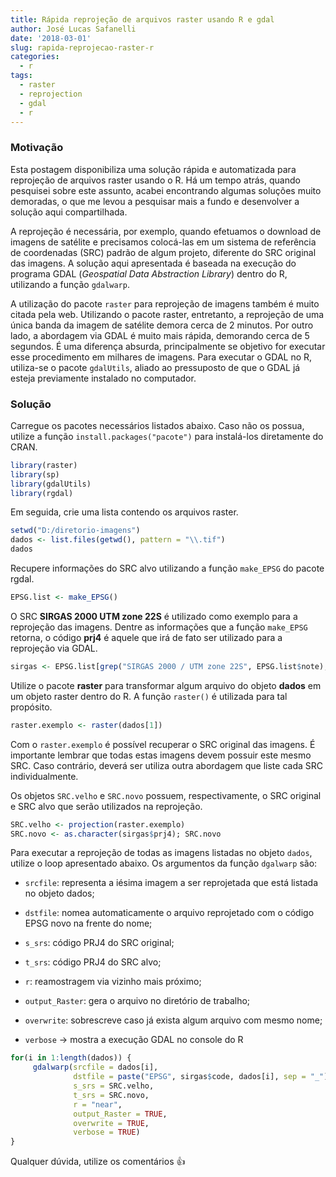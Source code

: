 ```yaml
---
title: Rápida reprojeção de arquivos raster usando R e gdal
author: José Lucas Safanelli
date: '2018-03-01'
slug: rapida-reprojecao-raster-r
categories:
  - r
tags:
  - raster
  - reprojection
  - gdal
  - r
---
```


### Motivação


Esta postagem disponibiliza uma solução rápida e automatizada para reprojeção de arquivos raster usando o R. Há um tempo atrás, quando pesquisei sobre este assunto, acabei encontrando algumas soluções muito demoradas, o que me levou a pesquisar mais a fundo e desenvolver a solução aqui compartilhada.

A reprojeção é necessária, por exemplo, quando efetuamos o download de imagens de satélite e precisamos colocá-las em um sistema de referência de coordenadas (SRC) padrão de algum projeto, diferente do SRC original das imagens. A solução aqui apresentada é baseada na execução do programa GDAL (*Geospatial Data Abstraction Library*) dentro do R, utilizando a função `gdalwarp`.

A utilização do pacote `raster` para reprojeção de imagens também é muito citada pela web. Utilizando o pacote raster, entretanto, a reprojeção de uma única banda da imagem de satélite demora cerca de 2 minutos. Por outro lado, a abordagem via GDAL é muito mais rápida, demorando cerca de 5 segundos. É uma diferença absurda, principalmente se objetivo for executar esse procedimento em milhares de imagens. Para executar o GDAL no R, utiliza-se o pacote `gdalUtils`, aliado ao pressuposto de que o GDAL já esteja previamente instalado no computador.

### Solução

Carregue os pacotes necessários listados abaixo. Caso não os possua, utilize a função `install.packages("pacote")` para instalá-los diretamente do CRAN.

```r
library(raster)
library(sp)
library(gdalUtils)
library(rgdal)
```
  
Em seguida, crie uma lista contendo os arquivos raster.

```r
setwd("D:/diretorio-imagens")
dados <- list.files(getwd(), pattern = "\\.tif")
dados
```

Recupere informações do SRC alvo utilizando a função `make_EPSG` do pacote rgdal.

```r
EPSG.list <- make_EPSG()
```
  
O SRC **SIRGAS 2000 UTM zone 22S** é utilizado como exemplo para a reprojeção das imagens. Dentre as informações que a função `make_EPSG` retorna, o código **prj4** é aquele que irá de fato ser utilizado para a reprojeção via GDAL.
  
```r
sirgas <- EPSG.list[grep("SIRGAS 2000 / UTM zone 22S", EPSG.list$note),]
```
  
Utilize o pacote **raster** para transformar algum arquivo do objeto **dados** em um objeto raster dentro do R. A função `raster()` é utilizada para tal propósito.
  
```r
raster.exemplo <- raster(dados[1])
```
  
Com o `raster.exemplo` é possível recuperar o SRC original das imagens. É importante lembrar que todas estas imagens devem possuir este mesmo SRC. Caso contrário, deverá ser utiliza outra abordagem que liste cada SRC individualmente.

Os objetos `SRC.velho` e `SRC.novo` possuem, respectivamente, o SRC original e SRC alvo que serão utilizados na reprojeção.
  
```r
SRC.velho <- projection(raster.exemplo)
SRC.novo <- as.character(sirgas$prj4); SRC.novo
```
  
Para executar a reprojeção de todas as imagens listadas no objeto `dados`, utilize
o loop apresentado abaixo. Os argumentos da função `dgalwarp` são:

- `srcfile`: representa a iésima imagem a ser reprojetada que está listada no objeto dados;

- `dstfile`: nomea automaticamente o arquivo reprojetado com o código EPSG novo na frente do nome;

- `s_srs`: código PRJ4 do SRC original;

- `t_srs`: código PRJ4 do SRC alvo;

- `r`: reamostragem via vizinho mais próximo;

- `output_Raster`: gera o arquivo no diretório de trabalho;

- `overwrite`: sobrescreve caso já exista algum arquivo com mesmo nome;

- `verbose` -> mostra a execução GDAL no console do R
  
```r
for(i in 1:length(dados)) {
     gdalwarp(srcfile = dados[i],
              dstfile = paste("EPSG", sirgas$code, dados[i], sep = "_"),
              s_srs = SRC.velho,
              t_srs = SRC.novo,
              r = "near",
              output_Raster = TRUE,
              overwrite = TRUE,
              verbose = TRUE)
}
```

Qualquer dúvida, utilize os comentários &#128077;
